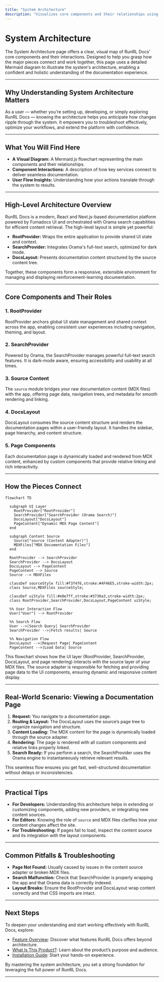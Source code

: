 ```yaml
---
title: "System Architecture"
description: "Visualizes core components and their relationships using a mermaid diagram. Explains how major pieces interact to deliver the documentation experience."
---
```


# System Architecture

The System Architecture page offers a clear, visual map of RunRL Docs’ core components and their interactions. Designed to help you grasp how the major pieces connect and work together, this page uses a detailed Mermaid diagram to illustrate the system's architecture, enabling a confident and holistic understanding of the documentation experience.

---

## Why Understanding System Architecture Matters

As a user — whether you're setting up, developing, or simply exploring RunRL Docs — knowing the architecture helps you anticipate how changes ripple through the system. It empowers you to troubleshoot effectively, optimize your workflows, and extend the platform with confidence.

---

## What You Will Find Here

- **A Visual Diagram:** A Mermaid.js flowchart representing the main components and their relationships.
- **Component Interactions:** A description of how key services connect to deliver seamless documentation.
- **User Flow Insights:** Understanding how your actions translate through the system to results.

---

## High-Level Architecture Overview

RunRL Docs is a modern, React and Next.js-based documentation platform powered by Fumadocs UI and orchestrated with Orama search capabilities for efficient content retrieval. The high-level layout is simple yet powerful:

- **RootProvider:** Wraps the entire application to provide shared UI state and context.
- **SearchProvider:** Integrates Orama's full-text search, optimized for dark mode.
- **DocsLayout:** Presents documentation content structured by the source content tree.

Together, these components form a responsive, extensible environment for managing and displaying reinforcement-learning documentation.

---

## Core Components and Their Roles

### 1. RootProvider

RootProvider anchors global UI state management and shared context across the app, enabling consistent user experiences including navigation, theming, and layout.

### 2. SearchProvider

Powered by Orama, the SearchProvider manages powerful full-text search features. It is dark-mode aware, ensuring accessibility and usability at all times.

### 3. Source Content

The `source` module bridges your raw documentation content (MDX files) with the app, offering page data, navigation trees, and metadata for smooth rendering and linking.

### 4. DocsLayout

DocsLayout consumes the source content structure and renders the documentation pages within a user-friendly layout. It handles the sidebar, page hierarchy, and content structure.

### 5. Page Components

Each documentation page is dynamically loaded and rendered from MDX content, enhanced by custom components that provide relative linking and rich interactivity.

---

## How the Pieces Connect

```mermaid
flowchart TD

  subgraph UI Layer
    RootProvider["RootProvider"]
    SearchProvider["SearchProvider (Orama Search)"]
    DocsLayout["DocsLayout"]
    PageContent["Dynamic MDX Page Content"]
  end

  subgraph Content Source
    Source["source (Content Adapter)"]
    MDXFiles["MDX Documentation Files"]
  end

  RootProvider --> SearchProvider
  SearchProvider --> DocsLayout
  DocsLayout --> PageContent
  PageContent --> Source
  Source --> MDXFiles

  classDef sourceStyle fill:#f3f4f6,stroke:#4F46E5,stroke-width:2px;
  class Source,MDXFiles sourceStyle;

  classDef uiStyle fill:#e0e7ff,stroke:#3730a3,stroke-width:2px;
  class RootProvider,SearchProvider,DocsLayout,PageContent uiStyle;

  %% User Interaction Flow
  User["User"] --> RootProvider

  %% Search Flow
  User -->|Search Query| SearchProvider
  SearchProvider -->|Fetch results| Source

  %% Navigation Flow
  DocsLayout -->|Request Page| PageContent
  PageContent -->|Load Data| Source

```

This flowchart shows how the UI layer (RootProvider, SearchProvider, DocsLayout, and page rendering) interacts with the source layer of your MDX files. The source adapter is responsible for fetching and providing page data to the UI components, ensuring dynamic and responsive content display.

---

## Real-World Scenario: Viewing a Documentation Page

1. **Request:** You navigate to a documentation page.
2. **Routing & Layout:** The DocsLayout uses the source’s page tree to organize navigation and structure.
3. **Content Loading:** The MDX content for the page is dynamically loaded through the source adapter.
4. **Rendering:** The page is rendered with all custom components and relative links properly linked.
5. **Search Ready:** If you perform a search, the SearchProvider uses the Orama engine to instantaneously retrieve relevant results.

This seamless flow ensures you get fast, well-structured documentation without delays or inconsistencies.

---

## Practical Tips

- **For Developers:** Understanding this architecture helps in extending or customizing components, adding new providers, or integrating new content sources.
- **For Editors:** Knowing the role of `source` and MDX files clarifies how your content changes affect the site.
- **For Troubleshooting:** If pages fail to load, inspect the content source and its integration with the layout components.

---

## Common Pitfalls & Troubleshooting

- **Page Not Found:** Usually caused by issues in the content source adapter or broken MDX files.
- **Search Malfunction:** Check that SearchProvider is properly wrapping the app and that Orama data is correctly indexed.
- **Layout Breaks:** Ensure the RootProvider and DocsLayout wrap content correctly and that CSS imports are intact.

---

## Next Steps

To deepen your understanding and start working effectively with RunRL Docs, explore:

- [Feature Overview](/overview/architecture-features-overview/feature-overview): Discover what features RunRL Docs offers beyond architecture.
- [What Is This Product?](/overview/introduction-core-concepts/product-intro-value): Learn about the product’s purpose and audience.
- [Installation Guide](/getting-started/setup-introduction/installing-runrl): Start your hands-on experience.

By mastering the system architecture, you set a strong foundation for leveraging the full power of RunRL Docs.

---
